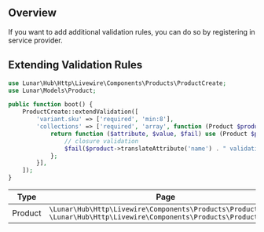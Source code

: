 ## Overview

If you want to add additional validation rules, you can do so by registering in service provider.

## Extending Validation Rules

```php
use Lunar\Hub\Http\Livewire\Components\Products\ProductCreate;
use Lunar\Models\Product;

public function boot() {
    ProductCreate::extendValidation([
        'variant.sku' => ['required', 'min:8'],
        'collections' => ['required', 'array', function (Product $product) {
            return function ($attribute, $value, $fail) use (Product $product) {
                // closure validation
                $fail($product->translateAttribute('name') . " validation failed");
            };
        }],
    ]);
}
```

| Type    | Page                                                                                                                         | Closure parameters               |
| ------- | ---------------------------------------------------------------------------------------------------------------------------- | -------------------------------- |
| Product | `\Lunar\Hub\Http\Livewire\Components\Products\ProductCreate`<br />`\Lunar\Hub\Http\Livewire\Components\Products\ProductShow` | `\Lunar\Models\Product $product` |
